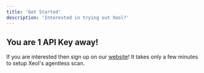 ```yaml
---
title: 'Get Started'
description: 'Interested in trying out Xeol?'
---
```


## You are 1 API Key away!
If you are interested then sign up on our [website](https://www.xeol.io/)! It takes only a few minutes to setup Xeol's agentless scan.